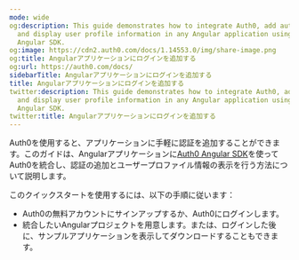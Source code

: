 ```yaml
---
mode: wide
og:description: This guide demonstrates how to integrate Auth0, add authentication,
  and display user profile information in any Angular application using the Auth0
  Angular SDK.
og:image: https://cdn2.auth0.com/docs/1.14553.0/img/share-image.png
og:title: Angularアプリケーションにログインを追加する
og:url: https://auth0.com/docs/
sidebarTitle: Angularアプリケーションにログインを追加する
title: Angularアプリケーションにログインを追加する
twitter:description: This guide demonstrates how to integrate Auth0, add authentication,
  and display user profile information in any Angular application using the Auth0
  Angular SDK.
twitter:title: Angularアプリケーションにログインを追加する
---
```




Auth0を使用すると、アプリケーションに手軽に認証を追加することができます。このガイドは、Angularアプリケーションに[Auth0 Angular SDK](https://github.com/auth0/auth0-angular)を使ってAuth0を統合し、認証の追加とユーザープロファイル情報の表示を行う方法について説明します。

このクイックスタートを使用するには、以下の手順に従います：

* Auth0の無料アカウントにサインアップするか、Auth0にログインします。
* 統合したいAngularプロジェクトを用意します。または、ログインした後に、サンプルアプリケーションを表示してダウンロードすることもできます。